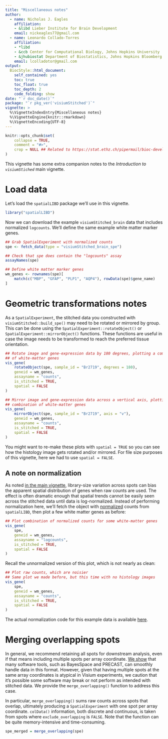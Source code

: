 ```yaml
---
title: "Miscellaneous notes"
author: 
  - name: Nicholas J. Eagles
    affiliation:
    - &libd Lieber Institute for Brain Development
    email: nickeagles77@gmail.com
  - name: Leonardo Collado-Torres
    affiliation:
    - *libd
    - &ccb Center for Computational Biology, Johns Hopkins University
    - &jhubiostat Department of Biostatistics, Johns Hopkins Bloomberg School of Public Health
    email: lcolladotor@gmail.com
output: 
  BiocStyle::html_document:
    self_contained: yes
    toc: true
    toc_float: true
    toc_depth: 2
    code_folding: show
date: "`r doc_date()`"
package: "`r pkg_ver('visiumStitched')`"
vignette: >
  %\VignetteIndexEntry{Miscellaneous notes}
  %\VignetteEngine{knitr::rmarkdown}
  %\VignetteEncoding{UTF-8}  
---
```


```r
knitr::opts_chunk$set(
    collapse = TRUE,
    comment = "#>",
    crop = NULL ## Related to https://stat.ethz.ch/pipermail/bioc-devel/2020-April/016656.html
)
```

This vignette has some extra companion notes to the _Introduction to `visiumStiched`_ main vignette.

# Load data

Let's load the `spatialLIBD` package we'll use in this vignette.

```r
library("spatialLIBD")
```

Now we can download the example `visiumStitched_brain` data that includes normalized `logcounts`. We'll define the same example white matter marker genes.

```r
## Grab SpatialExperiment with normalized counts
spe <- fetch_data(type = "visiumStitched_brain_spe")

## Check that spe does contain the "logcounts" assay
assayNames(spe)

## Define white matter marker genes
wm_genes <- rownames(spe)[
    match(c("MBP", "GFAP", "PLP1", "AQP4"), rowData(spe)$gene_name)
]
```


# Geometric transformations notes

As a `SpatialExperiment`, the stitched data you constructed with `visiumStitched::build_spe()` may need to be rotated or mirrored by group. This can be done using
the `SpatialExperiment::rotateObject()` or `SpatialExperiment::mirrorObject()` functions. These
functions are useful in case the image needs to be transformed to reach the preferred tissue orientation.

```r
## Rotate image and gene-expression data by 180 degrees, plotting a combination
## of white-matter genes
vis_gene(
    rotateObject(spe, sample_id = "Br2719", degrees = 180),
    geneid = wm_genes,
    assayname = "counts",
    is_stitched = TRUE,
    spatial = FALSE
)
```

```r
## Mirror image and gene-expression data across a vertical axis, plotting a
## combination of white-matter genes
vis_gene(
    mirrorObject(spe, sample_id = "Br2719", axis = "v"),
    geneid = wm_genes,
    assayname = "counts",
    is_stitched = TRUE,
    spatial = FALSE
)
```

You might want to re-make these plots with `spatial = TRUE` so you can see how the histology image gets rotated and/or mirrored. For file size purposes of this vignette, here we had to use `spatial = FALSE`.

## A note on normalization

As noted [in the main vignette](https://research.libd.org/visiumStitched/articles/visiumStitched.html#stitched-plotting), library-size variation across spots can bias the apparent spatial
distribution of genes when raw counts are used. The effect is often dramatic
enough that spatial trends cannot be easily seen across the stitched data until
data is log-normalized. Instead of performing normalization here, we'll fetch the
object with [normalized](https://bioconductor.org/books/3.19/OSCA.basic/normalization.html#normalization-by-deconvolution)
counts from `spatialLIBD`, then plot a few white matter genes as before:

```r
## Plot combination of normalized counts for some white-matter genes
vis_gene(
    spe,
    geneid = wm_genes,
    assayname = "logcounts",
    is_stitched = TRUE,
    spatial = FALSE
)
```

Recall the unnormalized version of this plot, which is not nearly as clean:

```r
## Plot raw counts, which are noisier
## Same plot we made before, but this time with no histology images
vis_gene(
    spe,
    geneid = wm_genes,
    assayname = "counts",
    is_stitched = TRUE,
    spatial = FALSE
)
```

The actual normalization code for this example data is available [here](https://github.com/LieberInstitute/visiumStitched_brain/blob/01eae0b12848b4ecbb6fe2dc9c07ad4257df3e47/code/03_stitching/02_build_spe.R#L43-L76).

# Merging overlapping spots

In general, we recommend retaining all spots for downstream analysis, even if
that means including multiple spots per array coordinate. [We show](http://research.libd.org/visiumStitched/articles/visiumStitched.html#downstream-applications)
that many software tools, such as BayesSpace and PRECAST, can smoothly handle
data in this format. However, given that having multiple spots at the same array
coordinates is atypical in Visium experiments, we caution that it's possible
some software may break or not perform as intended with stitched data. We
provide the `merge_overlapping()` function to address this case.

In particular, `merge_overlapping()` sums raw counts across spots that overlap,
ultimately producing a `SpatialExperiment` with one spot per array coordinate.
`colData()` information, both discrete and continuous, is taken from spots
where `exclude_overlapping` is `FALSE`. Note that the function can be quite
memory-intensive and time-consuming.

```r
spe_merged = merge_overlapping(spe)
```
